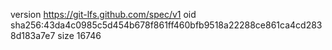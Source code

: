 version https://git-lfs.github.com/spec/v1
oid sha256:43da4c0985c5d454b678f861ff460bfb9518a22288ce861ca4cd2838d183a7e7
size 16746
